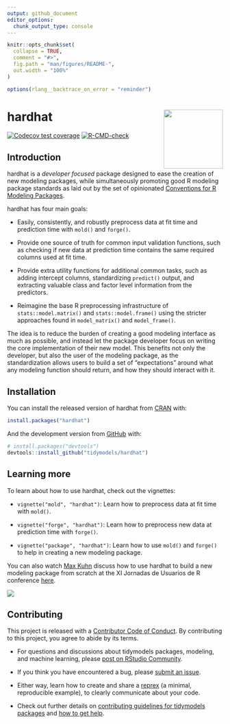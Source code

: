 ```yaml
---
output: github_document
editor_options: 
  chunk_output_type: console
---
```


<!-- README.md is generated from README.Rmd. Please edit that file -->

```r
knitr::opts_chunk$set(
  collapse = TRUE,
  comment = "#>",
  fig.path = "man/figures/README-",
  out.width = "100%"
)

options(rlang__backtrace_on_error = "reminder")
```

# hardhat <a href="https://hardhat.tidymodels.org"><img src="man/figures/logo.png" align="right" height="138"/></a>

<!-- badges: start -->

[![Codecov test coverage](https://codecov.io/gh/tidymodels/hardhat/branch/main/graph/badge.svg)](https://app.codecov.io/gh/tidymodels/hardhat?branch=main) [![R-CMD-check](https://github.com/tidymodels/hardhat/actions/workflows/R-CMD-check.yaml/badge.svg)](https://github.com/tidymodels/hardhat/actions/workflows/R-CMD-check.yaml)

<!-- badges: end -->

## Introduction

hardhat is a *developer focused* package designed to ease the creation of new modeling packages, while simultaneously promoting good R modeling package standards as laid out by the set of opinionated [Conventions for R Modeling Packages](https://tidymodels.github.io/model-implementation-principles/).

hardhat has four main goals:

-   Easily, consistently, and robustly preprocess data at fit time and prediction time with `mold()` and `forge()`.

-   Provide one source of truth for common input validation functions, such as checking if new data at prediction time contains the same required columns used at fit time.

-   Provide extra utility functions for additional common tasks, such as adding intercept columns, standardizing `predict()` output, and extracting valuable class and factor level information from the predictors.

-   Reimagine the base R preprocessing infrastructure of `stats::model.matrix()` and `stats::model.frame()` using the stricter approaches found in `model_matrix()` and `model_frame()`.

The idea is to reduce the burden of creating a good modeling interface as much as possible, and instead let the package developer focus on writing the core implementation of their new model.
This benefits not only the developer, but also the user of the modeling package, as the standardization allows users to build a set of "expectations" around what any modeling function should return, and how they should interact with it.

## Installation

You can install the released version of hardhat from [CRAN](https://CRAN.R-project.org) with:

``` r
install.packages("hardhat")
```

And the development version from [GitHub](https://github.com/) with:

``` r
# install.packages("devtools")
devtools::install_github("tidymodels/hardhat")
```

## Learning more

To learn about how to use hardhat, check out the vignettes:

-   `vignette("mold", "hardhat")`: Learn how to preprocess data at fit time with `mold()`.

-   `vignette("forge", "hardhat")`: Learn how to preprocess new data at prediction time with `forge()`.

-   `vignette("package", "hardhat")`: Learn how to use `mold()` and `forge()` to help in creating a new modeling package.

You can also watch [Max Kuhn](https://github.com/topepo) discuss how to use hardhat to build a new modeling package from scratch at the XI Jornadas de Usuarios de R conference [here](https://canal.uned.es/video/5dd25b9f5578f275e407dd88).

[![](https://i.imgur.com/XKIZfWd.png)](https://canal.uned.es/video/5dd25b9f5578f275e407dd88)

## Contributing

This project is released with a [Contributor Code of Conduct](https://contributor-covenant.org/version/2/0/CODE_OF_CONDUCT.html).
By contributing to this project, you agree to abide by its terms.

-   For questions and discussions about tidymodels packages, modeling, and machine learning, please [post on RStudio Community](https://community.rstudio.com/new-topic?category_id=15&tags=tidymodels,question).

-   If you think you have encountered a bug, please [submit an issue](https://github.com/tidymodels/hardhat/issues).

-   Either way, learn how to create and share a [reprex](https://reprex.tidyverse.org/articles/articles/learn-reprex.html) (a minimal, reproducible example), to clearly communicate about your code.

-   Check out further details on [contributing guidelines for tidymodels packages](https://www.tidymodels.org/contribute/) and [how to get help](https://www.tidymodels.org/help/).
